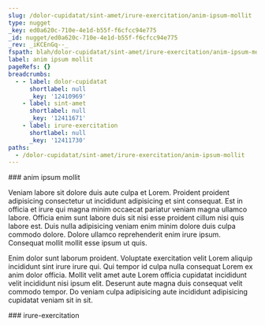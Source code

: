 ```yaml
---
slug: /dolor-cupidatat/sint-amet/irure-exercitation/anim-ipsum-mollit
type: nugget
_key: ed0a620c-710e-4e1d-b55f-f6cfcc94e775
_id: nugget/ed0a620c-710e-4e1d-b55f-f6cfcc94e775
_rev: _iKCEnGq--_
fspath: blah/dolor-cupidatat/sint-amet/irure-exercitation/anim-ipsum-mollit.md
label: anim ipsum mollit
pageRefs: {}
breadcrumbs:
  - - label: dolor-cupidatat
      shortlabel: null
      _key: '12410969'
    - label: sint-amet
      shortlabel: null
      _key: '12411671'
    - label: irure-exercitation
      shortlabel: null
      _key: '12411730'
paths:
  - /dolor-cupidatat/sint-amet/irure-exercitation/anim-ipsum-mollit
---
```


<NuggetArea>
<Nugget slug="/dolor-cupidatat/sint-amet/irure-exercitation/anim-ipsum-mollit" type="nugget" _key="ed0a620c-710e-4e1d-b55f-f6cfcc94e775" _id="nugget/ed0a620c-710e-4e1d-b55f-f6cfcc94e775" _rev="_iKCEnGq--_" fspath="blah/dolor-cupidatat/sint-amet/irure-exercitation/anim-ipsum-mollit.md" label="anim ipsum mollit" paths="/dolor-cupidatat/sint-amet/irure-exercitation/anim-ipsum-mollit">
<NuggetBody>
### anim ipsum mollit

Veniam labore sit dolore duis aute culpa et Lorem. Proident proident adipisicing consectetur ut incididunt adipisicing et sint consequat. Est in officia et irure qui magna minim occaecat pariatur veniam magna ullamco labore. Officia enim sunt labore duis sit nisi esse proident cillum nisi quis labore est. Duis nulla adipisicing veniam enim minim dolore duis culpa commodo dolore. Dolore ullamco reprehenderit enim irure ipsum. Consequat mollit mollit esse ipsum ut quis.

Enim dolor sunt laborum proident. Voluptate exercitation velit Lorem aliquip incididunt sint irure irure qui. Qui tempor id culpa nulla consequat Lorem ex anim dolor officia. Mollit velit amet aute Lorem officia cupidatat incididunt velit incididunt nisi ipsum elit. Deserunt aute magna duis consequat velit commodo tempor. Do veniam culpa adipisicing aute incididunt adipisicing cupidatat veniam sit in sit.

</NuggetBody>
<Breadcrumbs>
<Crumbs>
<Crumb _key="12410969" label="dolor-cupidatat" /><Crumb _key="12411671" label="sint-amet" /><Crumb _key="12411730" label="irure-exercitation" />
</Crumbs>
</Breadcrumbs>
</Nugget>

<NuggetsInbound>
</NuggetsInbound>
<NuggetsOutbound>
</NuggetsOutbound>
</NuggetArea>
<PassagesInbound>
<Passage direction="inbound" type="passage" _key="12411730" _id="passage/12411730" _rev="_iKCEnGq---" label="irure-exercitation" passage="irure-exercitation" fspath="blah/dolor-cupidatat/sint-amet/irure-exercitation" paths="/dolor-cupidatat/sint-amet/irure-exercitation" slug="/dolor-cupidatat/sint-amet/irure-exercitation">
<NuggetBody>
### irure-exercitation

</NuggetBody>
<Breadcrumbs>
<Crumbs>
<Crumb _key="12410969" label="dolor-cupidatat" /><Crumb _key="12411671" label="sint-amet" />
</Crumbs>
</Breadcrumbs>
</Passage>

</PassagesInbound>
<PassagesOutbound>
</PassagesOutbound>